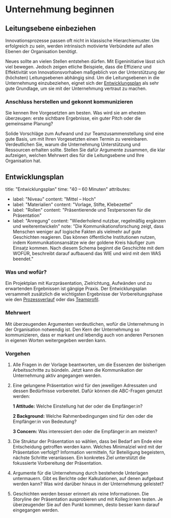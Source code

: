 # Unternehmung beginnen

## Leitungsebene einbeziehen

Innovationsprozesse passen oft nicht in klassische Hierarchiemuster. Um erfolgreich zu sein, werden intrinsisch motivierte Verbündete auf allen Ebenen der Organisation benötigt.

Neues sollte an vielen Stellen entstehen dürfen. Mit Eigeninitiative lässt sich viel bewegen. Jedoch zeigen etliche Beispiele, dass die Effizienz und Effektivität von Innovationsvorhaben maßgeblich von der Unterstützung der (höchsten) Leitungsebenen abhängig sind. Um die Leitungsebenen in die Unternehmung einzubeziehen, eignet sich der [Entwicklungsplan](#entwicklungsplan) als sehr gute Grundlage, um sie mit der Unternehmung vertraut zu machen.



### Anschluss herstellen und gekonnt kommunizieren

Sie kennen Ihre Vorgesetzten am besten. Was wird sie am ehesten überzeugen: erste sichtbare Ergebnisse, ein guter Pitch oder die gemeinsame Planung?

Solide Vorschläge zum Aufwand und zur Teamzusammenstellung sind eine gute Basis, um mit Ihren Vorgesetzten einen Termin zu vereinbaren. Verdeutlichen Sie, warum die Unternehmung Unterstützung und Ressourcen erhalten sollte. Stellen Sie dafür Argumente zusammen, die klar aufzeigen, welchen Mehrwert dies für die Leitungsebene und Ihre Organisation hat.

## Entwicklungsplan


title: "Entwicklungsplan"
time: "40 – 60 Minuten"
attributes:
  - label: "Niveau"
    content: "Mittel – Hoch"
  - label: "Materialien"
    content: "Vorlage, Stifte, Klebezettel"
  - label: "Rollen"
    content: "Präsentierende und Testpersonen für die Präsentation"
  - label: "Anregung"
    content: "Wiederholend nutzbar, regelmäßig ergänzen und weiterentwickeln"
note: "Die Kommunikationsforschung zeigt, dass Menschen weniger auf logische Fakten als vielmehr auf gute Geschichten reagieren. Das können öffentliche Institutionen nutzen, indem Kommunikationsansätze wie der goldene Kreis häufiger zum Einsatz kommen. Nach diesem Schema beginnt die Geschichte mit dem WOFÜR, beschreibt darauf aufbauend das WIE und wird mit dem WAS beendet."


### Was und wofür?

Ein Projektplan mit Kurzpräsentation, Zielrichtung, Aufwänden und zu erwartenden Ergebnissen ist gängige Praxis. Der Entwicklungsplan versammelt zusätzlich die wichtigsten Ergebnisse der Vorbereitungsphase wie den [Prozessverlauf](/buch/vorbereiten/prozess-planen#prozessverlauf) oder das [Teamprofil](/buch/vorbereiten/beteiligte-identifizieren-analysieren#teamprofil--selbsteinschätzung).

### Mehrwert

Mit überzeugenden Argumenten verdeutlichen, wofür die Unternehmung in der Organisation notwendig ist. Den Kern der Unternehmung so kommunizieren, dass er markant und lebendig auch von anderen Personen in eigenen Worten weitergegeben werden kann.

### Vorgehen

1. Alle Fragen in der Vorlage beantworten, um die Essenzen der bisherigen Arbeitsschritte zu bündeln. Jetzt kann die Kommunikation der Unternehmung aktiv angegangen werden.

2. Eine gelungene Präsentation wird für den jeweiligen Adressaten und dessen Bedürfnisse vorbereitet. Dafür können die ABC-Fragen genutzt werden:

   **1 Attitude:** Welche Einstellung hat der oder die Empfänger:in?

   **2 Background:** Welche Rahmenbedingungen sind für den oder die Empfänger:in von Bedeutung?

   **3 Concern:** Was interessiert den oder die Empfänger:in am meisten?

3. Die Struktur der Präsentation so wählen, dass bei Bedarf am Ende eine Entscheidung getroffen werden kann. Welches Minimalziel wird mit der Präsentation verfolgt? Information vermitteln, für Beteiligung begeistern, nächste Schritte veranlassen. Ein konkretes Ziel unterstützt die fokussierte Vorbereitung der Präsentation.

4. Argumente für die Unternehmung durch bestehende Unterlagen untermauern. Gibt es Berichte oder Kalkulationen, auf denen aufgebaut werden kann? Was wird darüber hinaus in der Unternehmung geleistet?

5. Geschichten werden besser erinnert als reine Informationen. Die Storyline der Präsentation ausprobieren und mit Kolleg:innen testen. Je überzeugender Sie auf den Punkt kommen, desto besser kann darauf eingegangen werden.
